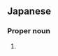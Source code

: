 ==Japanese==
{{ja-kanjitab|さくら|ば}}

===Proper noun===
{{ja-pos|proper|さくらば|kyu=櫻庭}}

# {{surname|lang=ja|sort=さくらば}}
